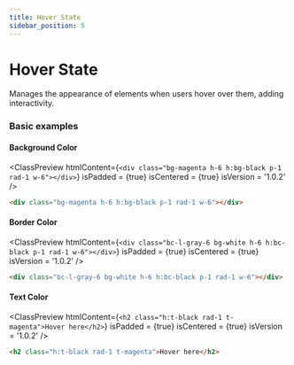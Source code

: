 ```yaml
---
title: Hover State
sidebar_position: 5
---
```



# Hover State

Manages the appearance of elements when users hover over them, adding interactivity.

### Basic examples

#### Background Color

<ClassPreview
  htmlContent={`
    <div class="bg-magenta h-6 h:bg-black p-1 rad-1 w-6"></div>
  `}
  isPadded = {true}
  isCentered = {true}
  isVersion = '1.0.2'
/>

```html
<div class="bg-magenta h-6 h:bg-black p-1 rad-1 w-6"></div>
```

#### Border Color

<ClassPreview
  htmlContent={`
    <div class="bc-l-gray-6 bg-white h-6 h:bc-black p-1 rad-1 w-6"></div>
  `}
  isPadded = {true}
  isCentered = {true}
  isVersion = '1.0.2'
/>

```html
<div class="bc-l-gray-6 bg-white h-6 h:bc-black p-1 rad-1 w-6"></div>
```

#### Text Color

<ClassPreview
  htmlContent={`
    <h2 class="h:t-black rad-1 t-magenta">Hover here</h2>
  `}
  isPadded = {true}
  isCentered = {true}
  isVersion = '1.0.2'
/>

```html
<h2 class="h:t-black rad-1 t-magenta">Hover here</h2>
```